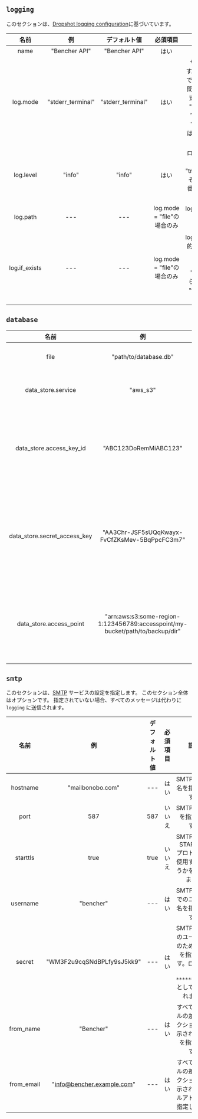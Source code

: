 ## `logging`

このセクションは、[Dropshot logging configuration](https://github.com/oxidecomputer/dropshot/tree/v0.9.0#logging)に基づいています。

|     名前      |        例         |   デフォルト値    |          必須項目           |                                                                                                                                                                                                         説明                                                                                                                                                                                                          |
| :-----------: | :---------------: | :---------------: | :-------------------------: | :-------------------------------------------------------------------------------------------------------------------------------------------------------------------------------------------------------------------------------------------------------------------------------------------------------------------------------------------------------------------------------------------------------------------: |
|     name      |   "Bencher API"   |   "Bencher API"   |            はい             |                                                                                                                                                                                              ロガーの名前を指定します。                                                                                                                                                                                               |
|   log.mode    | "stderr_terminal" | "stderr_terminal" |            はい             | サーバーロギングがどこに行くかを制御します。有効なモードは "stderr-terminal" と "file" です。モードが `"stderr-terminal"` の場合、人間が読める出力を可能な限り色や他の端末の書式設定とともに stderr に送ります。モードが "file" の場合、Bunyan形式の出力を log.path で指定したファイルシステムのパスに送ります。 log.if_exists も参照してください。これは、目的地のパスが既に存在する場合の挙動をコントロールします。 |
|   log.level   |      "info"       |      "info"       |            はい             |                                                                                           ログに含めるログメッセージの重大度を指定します。有効な値は "trace"、"debug"、"info"、"warn"、"error"、そして "critical" で、それらは重大度が増す順番です。指定されたレベルとそれ以上の重大度のログメッセージがログに含まれます。                                                                                            |
|   log.path    |        ---        |        ---        | log.mode = "file"の場合のみ |                                                                                                                                                   log.mode が "file" の場合、このプロパティはログファイルへのパスを決定します。 log.if_exists も参照してください。                                                                                                                                                    |
| log.if_exists |        ---        |        ---        | log.mode = "file"の場合のみ |                                                           log.mode が "file" の場合、このプロパティは目的地のログファイルが既に存在する場合に何をするかを指定します。有効な値は "append"（既存のファイルに追記）、 "truncate"（既存のファイルを切り捨ててから、新規作成されたものとして使用）、そして "fail"（エラーと共にサーバーが直ちに終了する）です。                                                            |


## `database`

|             名前             |                                      例                                       |            デフォルト値            |                必須項目                 |                                                                                                          説明                                                                                                           |
| :--------------------------: | :---------------------------------------------------------------------------: | :--------------------------------: | :-------------------------------------: | :---------------------------------------------------------------------------------------------------------------------------------------------------------------------------------------------------------------------: |
|             file             |                             "path/to/database.db"                             | "/var/lib/bencher/data/bencher.db" |                  はい                   |                                                                                    サーバーデータベースがどこに行くかを制御します。                                                                                     |
|      data_store.service      |                                   "aws_s3"                                    |                ---                 |                 いいえ                  |                                                                            遠隔データストアサービスを指定します。有効な値は "aws_s3" です。                                                                             |
|   data_store.access_key_id   |                             "ABC123DoRemMiABC123"                             |                ---                 | data_store.service = "aws_s3"の場合のみ |                                            data_store.service = "aws_s3" の場合、このプロパティは AWS アクセスキー ID を指定します。 data_store.service も参照してください。                                            |
| data_store.secret_access_key |                 "AA3Chr-JSF5sUQqKwayx-FvCfZKsMev-5BqPpcFC3m7"                 |                ---                 | data_store.service = "aws_s3"の場合のみ |                 data_store.service = "aws_s3" の場合、このプロパティは AWS シークレットアクセスキーを指定します。 data_store.service も参照してください。ログ時には `************` として表示されます。                 |
|   data_store.access_point    | "arn:aws:s3:some-region-1:123456789:accesspoint/my-bucket/path/to/backup/dir" |                ---                 | data_store.service = "aws_s3"の場合のみ | data_store.service = "aws_s3" の場合、このプロパティは [AWS S3 アクセスポイント](https://docs.aws.amazon.com/AmazonS3/latest/userguide/using-access-points.html) を指定します。 data_store.service も参照してください。 |

## `smtp`

このセクションは、[SMTP](https://en.wikipedia.org/wiki/Simple_Mail_Transfer_Protocol) サービスの設定を指定します。
このセクション全体はオプションです。
指定されていない場合、すべてのメッセージは代わりに `logging` に送信されます。

|    名前    |             例             | デフォルト値 | 必須項目 |                                              説明                                               |
| :--------: | :------------------------: | :----------: | :------: | :---------------------------------------------------------------------------------------------: |
|  hostname  |      "mailbonobo.com"      |     ---      |   はい   |                                   SMTP ホスト名を指定します。                                   |
|    port    |            587             |     587      |  いいえ  |                                    SMTP ポートを指定します。                                    |
|  starttls  |            true            |     true     |  いいえ  |                 SMTP 接続が STARTTLS プロトコルを使用するかどうかを制御します。                 |
|  username  |         "bencher"          |     ---      |   はい   |                             SMTP ホストでのユーザー名を指定します。                             |
|   secret   | "WM3F2u9cqSNdBPLfy9sJ5kk9" |     ---      |   はい   | SMTP ホストのユーザー名のための秘密を指定します。ログ時には `************` として表示されます。 |
| from_name  |         "Bencher"          |     ---      |   はい   |                 すべてのメールの差出人セクションに表示される名前を指定します。                  |
| from_email | "info@bencher.example.com" |     ---      |   はい   |            すべてのメールの差出人セクションに表示されるメールアドレスを指定します。             |
